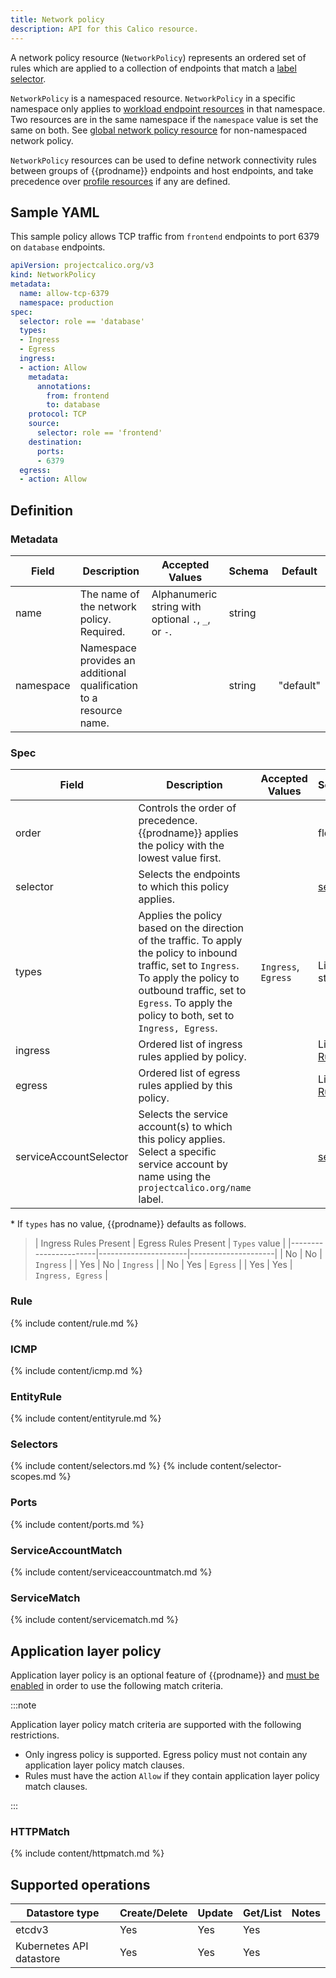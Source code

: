 ```yaml
---
title: Network policy
description: API for this Calico resource.
---
```


A network policy resource (`NetworkPolicy`) represents an ordered set of rules which are applied
to a collection of endpoints that match a [label selector](#selectors).

`NetworkPolicy` is a namespaced resource. `NetworkPolicy` in a specific namespace
only applies to [workload endpoint resources](workloadendpoint.mdx)
in that namespace. Two resources are in the same namespace if the `namespace`
value is set the same on both.
See [global network policy resource](globalnetworkpolicy.mdx) for non-namespaced network policy.

`NetworkPolicy` resources can be used to define network connectivity rules between groups of {{prodname}} endpoints and host endpoints, and
take precedence over [profile resources](profile.mdx) if any are defined.

## Sample YAML

This sample policy allows TCP traffic from `frontend` endpoints to port 6379 on
`database` endpoints.

```yaml
apiVersion: projectcalico.org/v3
kind: NetworkPolicy
metadata:
  name: allow-tcp-6379
  namespace: production
spec:
  selector: role == 'database'
  types:
  - Ingress
  - Egress
  ingress:
  - action: Allow
    metadata:
      annotations:
        from: frontend
        to: database
    protocol: TCP
    source:
      selector: role == 'frontend'
    destination:
      ports:
      - 6379
  egress:
  - action: Allow
```

## Definition

### Metadata

| Field     | Description                                                        | Accepted Values                                     | Schema | Default   |
|-----------|--------------------------------------------------------------------|-----------------------------------------------------|--------|-----------|
| name      | The name of the network policy. Required.                          | Alphanumeric string with optional `.`, `_`, or `-`. | string |           |
| namespace | Namespace provides an additional qualification to a resource name. |                                                     | string | "default" |


### Spec

| Field    | Description                                                                                         | Accepted Values | Schema                | Default |
|----------|-----------------------------------------------------------------------------------------------------|-----------------|-----------------------|---------|
| order    | Controls the order of precedence. {{prodname}} applies the policy with the lowest value first. |                 | float                 |         |
| selector | Selects the endpoints to which this policy applies.                                                 |                 | [selector](#selectors) | all()   |
| types    | Applies the policy based on the direction of the traffic. To apply the policy to inbound traffic, set to `Ingress`. To apply the policy to outbound traffic, set to `Egress`. To apply the policy to both, set to `Ingress, Egress`. | `Ingress`, `Egress` | List of strings | Depends on presence of ingress/egress rules\* |
| ingress  | Ordered list of ingress rules applied by policy.                                                    |                 | List of [Rule](#rule) |         |
| egress   | Ordered list of egress rules applied by this policy.                                                |                 | List of [Rule](#rule) |         |
| serviceAccountSelector | Selects the service account(s) to which this policy applies. Select a specific service account by name using the `projectcalico.org/name` label.  |                 | [selector](#selectors) | all()   |

\* If `types` has no value, {{prodname}} defaults as follows.

>| Ingress Rules Present | Egress Rules Present | `Types` value       |
 |-----------------------|----------------------|---------------------|
 | No                    | No                   | `Ingress`           |
 | Yes                   | No                   | `Ingress`           |
 | No                    | Yes                  | `Egress`            |
 | Yes                   | Yes                  | `Ingress, Egress`   |


### Rule

{% include content/rule.md %}

### ICMP

{% include content/icmp.md %}

### EntityRule

{% include content/entityrule.md %}

### Selectors

{% include content/selectors.md %}
{% include content/selector-scopes.md %}

### Ports

{% include content/ports.md %}

### ServiceAccountMatch

{% include content/serviceaccountmatch.md %}

### ServiceMatch 

{% include content/servicematch.md %}

## Application layer policy

Application layer policy is an optional feature of {{prodname}} and
[must be enabled](../../security/istio/app-layer-policyindex.mdx)
in order to use the following match criteria.

:::note

Application layer policy match criteria are supported with the following restrictions.
* Only ingress policy is supported. Egress policy must not contain any application layer policy match clauses.
* Rules must have the action `Allow` if they contain application layer policy match clauses.

:::

### HTTPMatch

{% include content/httpmatch.md %}

## Supported operations

| Datastore type           | Create/Delete | Update | Get/List | Notes
|--------------------------|---------------|--------|----------|------
| etcdv3                   | Yes           | Yes    | Yes      |
| Kubernetes API datastore | Yes           | Yes    | Yes      |
